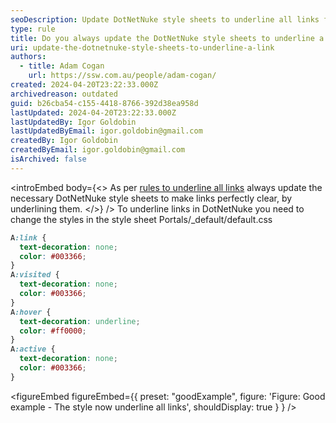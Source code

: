 ```yaml
---
seoDescription: Update DotNetNuke style sheets to underline all links for clear navigation and improved user experience.
type: rule
title: Do you always update the DotNetNuke style sheets to underline a link?
uri: update-the-dotnetnuke-style-sheets-to-underline-a-link
authors:
  - title: Adam Cogan
    url: https://ssw.com.au/people/adam-cogan/
created: 2024-04-20T23:22:33.000Z
archivedreason: outdated
guid: b26cba54-c155-4418-8766-392d38ea958d
lastUpdated: 2024-04-20T23:22:33.000Z
lastUpdatedBy: Igor Goldobin
lastUpdatedByEmail: igor.goldobin@gmail.com
createdBy: Igor Goldobin
createdByEmail: igor.goldobin@gmail.com
isArchived: false
---
```


<introEmbed
  body={<>
As per [rules to underline all links](/underlined-links/) always update the necessary DotNetNuke style sheets to make links perfectly clear, by underlining them.
  </>}
/>
To underline links in DotNetNuke you need to change the styles in the style sheet Portals/\_default/default.css

```css
A:link {
  text-decoration: none;
  color: #003366;
}
A:visited {
  text-decoration: none;
  color: #003366;
}
A:hover {
  text-decoration: underline;
  color: #ff0000;
}
A:active {
  text-decoration: none;
  color: #003366;
}
```

<figureEmbed figureEmbed={{
  preset: "goodExample",
  figure: 'Figure: Good example - The style now underline all links',
  shouldDisplay: true
} } />
